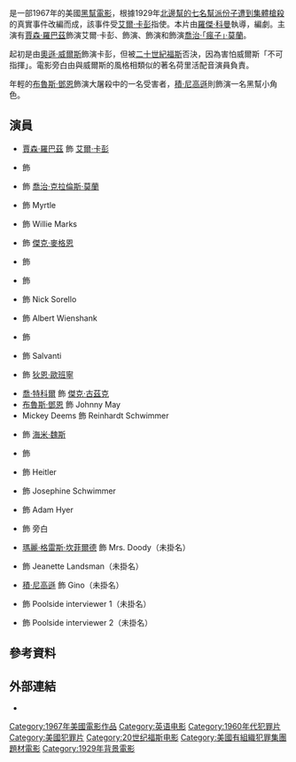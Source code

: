 {{noteTA
|T=zh-hk:黑霸王大決鬥;zh-tw:情人節大屠殺 (電影);zh-cn:情人节大屠杀 (电影);
|G1=Show
|1=zh-hk:黑霸王大決鬥;zh-tw:情人節大屠殺;zh-cn:情人节大屠杀;
}}
{{Infobox film
| name           = 情人節大屠殺
| original_name  = ''The St. Valentine's Day Massacre''
| image          = The St. Valentine's Day Massacre film poster.jpg
| image_size     =
| caption        =
| director       = [[羅傑·科曼|羅傑·科曼]]
| producer     = 羅傑·科曼
| writer          = {{link-en|霍華德·布朗恩|Howard Browne}}
| narrator      = {{link-en|保羅·佛里斯|Paul Frees}}
| starring       = [[賈森·羅巴茲|賈森·羅巴茲]]<br />{{link-en|喬治·席格|George Segal}}<br />{{link-en|雷夫·米克爾|Ralph Meeker}}<br />[[布魯斯·鄧恩|布魯斯·鄧恩]]<br />[[積·尼高遜|積·尼高遜]]
| cinematography = {{link-en|米爾頓·R·克拉斯納|Milton R. Krasner}}
| music          = {{link-en|利昂內爾·紐曼|Lionel Newman}}<br />[[弗雷德·斯坦纳|弗雷德·斯坦纳]]
| editing        = {{link-en|威廉·B·墨菲|William B. Murphy}}
| distributor    = [[二十世紀福斯|二十世紀福斯]]
| released      = {{Film date|1967|06|30}}
| runtime        = 100分鐘
| country        = {{USA}}
| language     = 英語
| budget         = $2,175,000<ref>Solomon, Aubrey. Twentieth Century Fox: A Corporate and Financial History (The Scarecrow Filmmakers Series). Lanham, Maryland: Scarecrow Press, 1989. ISBN 978-0-8108-4244-1. p255</ref>
| gross          = $1,700,000（美國/加拿大）<ref>"Big Rental Films of 1967", ''Variety'', 3 January 1968 p 25. Please note these figures refer to [[Gross_rental|rentals accruing to the distributors]].</ref><br />691,328 觀眾人數（法國）<ref>[http://translate.googleusercontent.com/translate_c?depth=1&hl=en&prev=search&rurl=translate.google.com.au&sl=fr&u=http://www.boxofficestory.com/box-office-roger-corman-c25219334&usg=ALkJrhhPRR4k6t8SO7XOpFPK6Cs9OEHuHQ Box office information for Roger Corman films in France] at Box Office Story</ref>
| cn_name        = 情人节大屠杀
| hk_name        = 黑霸王大決鬥
| tw_name        = 情人節大屠殺
}}
{{作品名稱|name=''The St. Valentine's Day Massacre''|hk=黑霸王大決鬥|tw=情人節大屠殺|equiv-cn=tw}}是一部1967年的美國[[黑幫電影|黑幫電影]]，根據1929年[[情人節大屠殺|北邊幫的七名幫派份子遭到集體槍殺]]的真實事件改編而成，該事件受[[艾爾·卡彭|艾爾·卡彭]]指使。本片由[[羅傑·科曼|羅傑·科曼]]執導，{{link-en|霍華德·布朗恩|Howard Browne}}編劇。主演有[[賈森·羅巴茲|賈森·羅巴茲]]飾演艾爾·卡彭、{{link-en|喬治·席格|George Segal}}飾演{{link-en|彼得·古森貝|Peter Gusenberg}}、{{link-en|大衛·卡納里|David Canary}}飾演{{link-en|法蘭克·古森貝|Frank Gusenberg}}和{{link-en|雷夫·米克爾|Ralph Meeker}}飾演[[瘋子莫蘭|喬治·「瘋子」·莫蘭]]。

起初是由[[奧遜·威爾斯|奧遜·威爾斯]]飾演卡彭，但被[[二十世紀福斯|二十世紀福斯]]否決，因為害怕威爾斯「不可指揮」。電影旁白由與威爾斯的風格相類似的著名荷里活配音演員{{link-en|保羅·佛里斯|Paul Frees}}負責。

年輕的[[布魯斯·鄧恩|布魯斯·鄧恩]]飾演大屠殺中的一名受害者，[[積·尼高遜|積·尼高遜]]則飾演一名黑幫小角色。

== 演員 ==
* [[賈森·羅巴茲|賈森·羅巴茲]] 飾 [[艾爾·卡彭|艾爾·卡彭]]
* {{link-en|喬治·席格|George Segal}} 飾 {{link-en|彼得·古森貝|Peter Gusenberg}}
* {{link-en|雷夫·米克爾|Ralph Meeker}} 飾 [[瘋子莫蘭|喬治·克拉倫斯·莫蘭]]
* {{link-en|珍·海爾|Jean Hale}} 飾 Myrtle
* {{link-en|揚·梅林|Jan Merlin}} 飾 Willie Marks
* {{link-en|克林特·里奇|Clint Ritchie}} 飾 [[傑克·麥格恩|傑克·麥格恩]]
* {{link-en|大衛·卡納里|David Canary}} 飾 {{link-en|法蘭克·古森貝|Frank Gusenberg}}
* {{link-en|哈羅德·J·史東|Harold J. Stone}} 飾 {{link-en|Frank Nitti|Frank Nitti}}
* {{link-en|法蘭克·西爾維拉|Frank Silvera}} 飾 Nick Sorello
* {{link-en|喬瑟夫·康帕內拉|Joseph Campanella}} 飾 Albert Wienshank
* {{link-en|理查德·巴卡利|Richard Bakalyan}} 飾 {{link-en|John Scalise|John Scalise}}
* {{link-en|查爾斯·迪爾科普|Charles Dierkop}} 飾 Salvanti
* {{link-en|約翰·阿格|John Agar}} 飾 [[狄恩·歐班寧|狄恩·歐班寧]]
* [[喬·特科爾|喬·特科爾]] 飾 [[傑克·古茲克|傑克·古茲克]]
* [[布魯斯·鄧恩|布魯斯·鄧恩]] 飾 Johnny May
* Mickey Deems 飾 Reinhardt Schwimmer
* {{link-en|里德·哈德里|Reed Hadley}} 飾 [[海米·魏斯|海米·魏斯]]
* {{link-en|Alexander D'Arcy|Alexander D'Arcy}} 飾 {{link-en|Joe Aiello|Joe Aiello}}
* {{link-en|萊奧·戈登|Leo Gordon}} 飾 Heitler
* {{link-en|Celia Lovsky|Celia Lovsky}} 飾 Josephine Schwimmer
* {{link-en|米爾頓·弗羅梅|Milton Frome}} 飾 Adam Hyer
* {{link-en|保羅·佛里斯|Paul Frees}} 飾 旁白
* [[瑪麗·格雷斯·坎菲爾德|瑪麗·格雷斯·坎菲爾德]] 飾 Mrs. Doody（未掛名）
* {{link-en|巴布拉·莫利斯|Barboura Morris}} 飾 Jeanette Landsman（未掛名）
* [[積·尼高遜|積·尼高遜]] 飾 Gino（未掛名）
* {{link-en|貝西·瓊斯-摩爾蘭|Betsy Jones-Moreland}} 飾 Poolside interviewer 1（未掛名）
* {{link-en|巴克·泰勒|Buck Taylor}} 飾 Poolside interviewer 2（未掛名）

== 參考資料 ==
{{reflist}}

== 外部連結 ==
* {{IMDb title|0062301}}

{{DEFAULTSORT:St. Valentine's Day Massacre, The}}
[[Category:1967年美國電影作品|Category:1967年美國電影作品]]
[[Category:英语电影|Category:英语电影]]
[[Category:1960年代犯罪片|Category:1960年代犯罪片]]
[[Category:美國犯罪片|Category:美國犯罪片]]
[[Category:20世纪福斯电影|Category:20世纪福斯电影]]
[[Category:美國有組織犯罪集團題材電影|Category:美國有組織犯罪集團題材電影]]
[[Category:1929年背景電影|Category:1929年背景電影]]